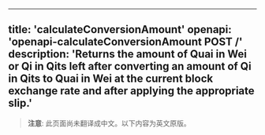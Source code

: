 <!-- AUTO-GENERATED-CONTENT:START (ENGLISH-COPY) -->
---
title: 'calculateConversionAmount'
openapi: 'openapi-calculateConversionAmount POST /'
description: 'Returns the amount of Quai in Wei or Qi in Qits left after converting an amount of Qi in Qits to Quai in Wei at the current block exchange rate and after applying the appropriate slip.'
---

> **注意**: 此页面尚未翻译成中文。以下内容为英文原版。
